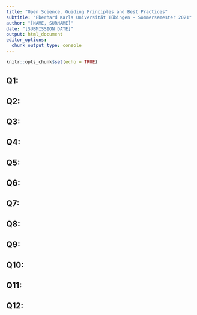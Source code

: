 ```yaml
---
title: "Open Science. Guiding Principles and Best Practices"
subtitle: "Eberhard Karls Universität Tübingen - Sommersemester 2021"
author: "[NAME, SURNAME]"
date: "[SUBMISSION DATE]"
output: html_document
editor_options: 
  chunk_output_type: console
---
```


```r
knitr::opts_chunk$set(echo = TRUE)
```

## Q1: 
## Q2:
## Q3:
## Q4:
## Q5: 
## Q6:
## Q7:
## Q8:
## Q9: 
## Q10:
## Q11:
## Q12: